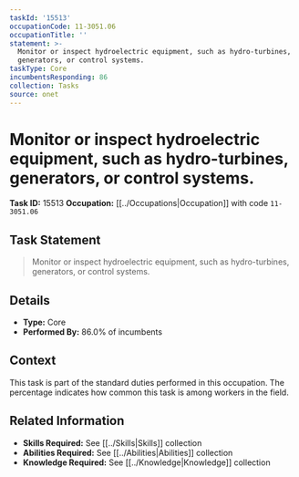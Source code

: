 ```yaml
---
taskId: '15513'
occupationCode: 11-3051.06
occupationTitle: ''
statement: >-
  Monitor or inspect hydroelectric equipment, such as hydro-turbines,
  generators, or control systems.
taskType: Core
incumbentsResponding: 86
collection: Tasks
source: onet
---
```

# Monitor or inspect hydroelectric equipment, such as hydro-turbines, generators, or control systems.

**Task ID:** 15513
**Occupation:** [[../Occupations|Occupation]] with code `11-3051.06`

## Task Statement

> Monitor or inspect hydroelectric equipment, such as hydro-turbines, generators, or control systems.

## Details

- **Type:** Core
- **Performed By:** 86.0% of incumbents

## Context

This task is part of the standard duties performed in this occupation. The percentage indicates how common this task is among workers in the field.

## Related Information

- **Skills Required:** See [[../Skills|Skills]] collection
- **Abilities Required:** See [[../Abilities|Abilities]] collection
- **Knowledge Required:** See [[../Knowledge|Knowledge]] collection
